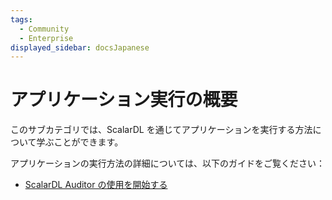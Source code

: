 ```yaml
---
tags:
  - Community
  - Enterprise
displayed_sidebar: docsJapanese
---
```


# アプリケーション実行の概要


<TranslationBanner />

このサブカテゴリでは、ScalarDL を通じてアプリケーションを実行する方法について学ぶことができます。

アプリケーションの実行方法の詳細については、以下のガイドをご覧ください：

- [ScalarDL Auditor の使用を開始する](getting-started-auditor.mdx)
